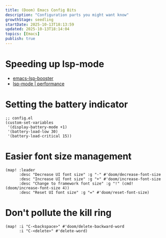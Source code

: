 ```yaml
---
title: (Doom) Emacs Config Bits
description: "Configuration parts you might want know"
growthStage: seedling
startDate: 2025-10-13T18:13:59
updated: 2025-10-13T18:14:04
topics: [Emacs]
publish: true
---
```


# Speeding up lsp-mode

- [emacs-lsp-booster](https://github.com/blahgeek/emacs-lsp-booster)
- [lsp-mode | performance](https://emacs-lsp.github.io/lsp-mode/page/performance/)

# Setting the battery indicator

```elisp
;; config.el
(custom-set-variables
 '(display-battery-mode +1)
 '(battery-load-low 30)
 '(battery-load-critical 15))
```

# Easier font size management

```elisp
(map! :leader
      :desc "Decrease UI font size" :g "-" #'doom/decrease-font-size
      :desc "Increase UI font size" :g "+" #'doom/increase-font-size
      :desc "Change to framework font size" :g "!" (cmd! (doom/increase-font-size 4))
      :desc "Reset UI font size" :g "=" #'doom/reset-font-size)
```

# Don't pollute the kill ring

```elisp
(map! :i "C-<backspace>" #'doom/delete-backward-word
      :i "C-<delete>" #'delete-word)
```
